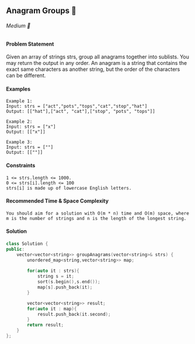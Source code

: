 ## Anagram Groups 🎯

###### Medium 🤨

#### Problem Statement
Given an array of strings strs, group all anagrams together into sublists. You may return the output in any order.
An anagram is a string that contains the exact same characters as another string, but the order of the characters can be different.

#### Examples
```
Example 1:
Input: strs = ["act","pots","tops","cat","stop","hat"]
Output: [["hat"],["act", "cat"],["stop", "pots", "tops"]]
```
```
Example 2:
Input: strs = ["x"]
Output: [["x"]]
```
```
Example 3:
Input: strs = [""]
Output: [[""]]
```
#### Constraints
```
1 <= strs.length <= 1000.
0 <= strs[i].length <= 100
strs[i] is made up of lowercase English letters.
```

#### Recommended Time & Space Complexity
```
You should aim for a solution with O(m * n) time and O(m) space, where m is the number of strings and n is the length of the longest string.
```

#### Solution
```cpp
class Solution {
public:
    vector<vector<string>> groupAnagrams(vector<string>& strs) {
        unordered_map<string,vector<string>> map;
        
        for(auto it : strs){
            string s = it;
            sort(s.begin(),s.end());
            map[s].push_back(it);
        }

        vector<vector<string>> result;
        for(auto it : map){
            result.push_back(it.second);
        }
        return result;
    }
};
```